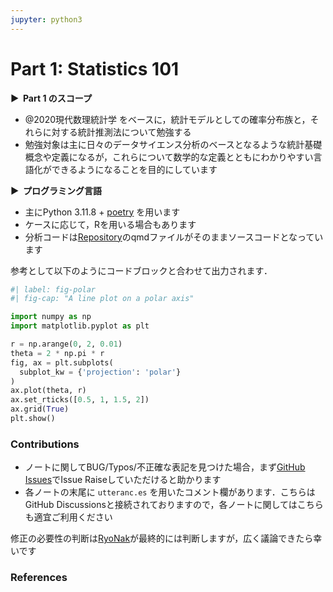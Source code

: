 ```yaml
---
jupyter: python3
---
```


# <strong>Part 1: Statistics 101</strong> {.unnumbered}

<strong > &#9654;&nbsp; Part 1 のスコープ</strong>

- @2020現代数理統計学 をベースに，統計モデルとしての確率分布族と，それらに対する統計推測法について勉強する
- 勉強対象は主に日々のデータサイエンス分析のベースとなるような統計基礎概念や定義になるが，これらについて数学的な定義とともにわかりやすい言語化ができるようになることを目的にしています

<strong > &#9654;&nbsp; プログラミング言語</strong>

- 主にPython 3.11.8 + [poetry](https://python-poetry.org/) を用います
- ケースに応じて，Rを用いる場合もあります
- 分析コードは[Repository](https://github.com/RyoNakagami/statistics-for-regression-monkey)のqmdファイルがそのままソースコードとなっています

参考として以下のようにコードブロックと合わせて出力されます．

```python
#| label: fig-polar
#| fig-cap: "A line plot on a polar axis"

import numpy as np
import matplotlib.pyplot as plt

r = np.arange(0, 2, 0.01)
theta = 2 * np.pi * r
fig, ax = plt.subplots(
  subplot_kw = {'projection': 'polar'} 
)
ax.plot(theta, r)
ax.set_rticks([0.5, 1, 1.5, 2])
ax.grid(True)
plt.show()
```


### Contributions

- ノートに関してBUG/Typos/不正確な表記を見つけた場合，まず[GitHub Issues](https://github.com/RyoNakagami/statistics-for-regression-monkey/issues/new)でIssue Raiseしていただけると助かります
- 各ノートの末尾に `utteranc.es` を用いたコメント欄があります．こちらはGitHub Discussionsと接続されておりますので，各ノートに関してはこちらも適宜ご利用ください

修正の必要性の判断は[RyoNak](https://github.com/RyoNakagami)が最終的には判断しますが，広く議論できたら幸いです



### References

::: {#refs}
:::